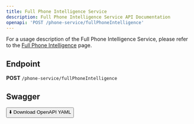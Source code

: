```yaml
---
title: Full Phone Intelligence Service
description: Full Phone Intelligence Service API Documentation
openapi: 'POST /phone-service/fullPhoneIntelligence'
---
```


For a usage description of the Full Phone Intelligence Service, please refer to the [Full Phone Intelligence](/essentials/phoneServices) page.

## Endpoint

**POST** `/phone-service/fullPhoneIntelligence`

## Swagger
<a href="/public/downloads/swagger/phoneServices/phoneService.postman_collection.json" download="phoneService.postman_collection.json">
  <button>⬇️ Download OpenAPI YAML</button>
</a>